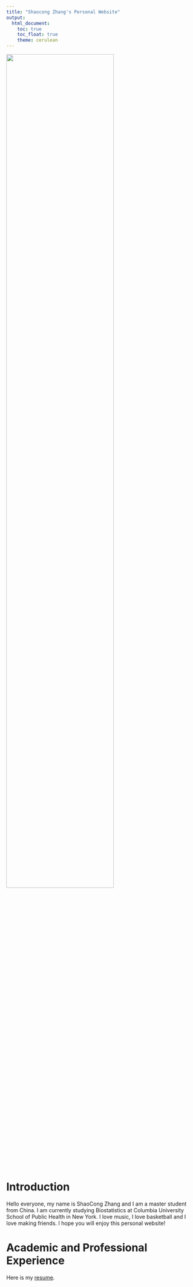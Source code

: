 ```yaml
---
title: "Shaocong Zhang's Personal Website"
output: 
  html_document:
    toc: true
    toc_float: true
    theme: cerulean
---
```


<img src="images/IMG_1.jpg" style="width:75%">

# Introduction

Hello everyone, my name is ShaoCong Zhang and I am a master student from China. I am currently studying Biostatistics at Columbia University School of Public Health in New York. I love music, I love basketball and I love making friends. I hope you will enjoy this personal website!

# Academic and Professional Experience 

Here is my [resume](about.html).



